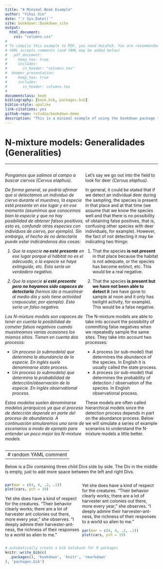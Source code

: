 ```yaml
--- 
title: "A Minimal Book Example"
author: "Yihui Xie"
date: "`r Sys.Date()`"
site: bookdown::bookdown_site
output: 
  html_document: 
    css: "columns.css"
#
# To compile this example to PDF, you need XeLaTeX. You are recommended to install TinyTeX (which includes XeLaTeX): <https://yihui.name/tinytex/>.
# YAML accepts comments (and YAML may be added below)
#   pdf_document: 
#     keep_tex: true
#     includes:
#       in_header: "columns.tex"
#  beamer_presentation: 
#     keep_tex: true
#     includes:
#       in_header: columns.tex
#
documentclass: book
bibliography: [book.bib, packages.bib]
biblio-style: apalike
link-citations: yes
github-repo: rstudio/bookdown-demo
description: "This is a minimal example of using the bookdown package to write a book. The output format for this example is bookdown::gitbook."
---
```


# N-mixture models: Generalidades (Generalities)


---

:::: {style="display: flex;"}

::: {.source-col data-latex="{0.45\textwidth}" style="font-style: italic;"}

Pongamos que salimos al campo a buscar ciervos *(Cervus elaphus)*.

De forma general, se podría afirmar que si detectamos un individuo de ciervo durante el muestreo, la especie está presente en ese lugar y en ese momento (asumimos que conocemos bien la especie y que no hay posibilidad de obtener falsos positivos, esto es, confundir otras especies con individuos de ciervo, por ejemplo). Sin embargo, el hecho de no detectarla puede estar indicándonos dos cosas:

1. Que la especie **no esté presente** en ese lugar porque el hábitat no es el adecuado, o la especie se haya extinguido, etc. Esto sería un verdadero negativo.

2. Que la especie **si esté presente pero no hayamos sido capaces de detectarla** (hemos ido a muestrear al medio día y solo tiene actividad crepuscular, por ejemplo). Esto sería un falso negativo.

Los N-mixture models son capaces de tener en cuenta la posibilidad de cometer falsos negativos cuando muestreamos varias ocasiones los mismos sitios. Tienen en cuenta dos procesos:

- Un proceso (o submodelo) que determina la abundancia de la especie. En inglés suele denominarse state process.
- Un proceso (o submodelo) que determina la probabilidad de detección/observación de la especie. En inglés observational process.

Estos modelos suelen denominarse modelos jerárquicos ya que el proceso de detección depende en parte del proceso de abundancia. A continuación simularemos una serie de escenarios a modo de ejemplo para entender un poco mejor los N-mixture models.
:::

::: {.col data-latex="{0.05\textwidth}"}
\ 
<!-- an empty Div (with a white space), serving as
a column separator -->
:::

::: {.col data-latex="{0.45\textwidth}"}

Let's say we go out into the field to look for deer *(Cervus elaphus)*.

In general, it could be stated that if we detect an individual deer during the sampling, the species is present in that place and at that time (we assume that we know the species well and that there is no possibility of obtaining false positives, that is, confusing other species with deer individuals, for example). However, the fact of not detecting it may be indicating two things:

1. That the species **is not present** in that place because the habitat is not adequate, or the species has become extinct, etc. This would be a real negative.

2. That the species **is present but we have not been able to detect it** (we have gone to sample at noon and it only has twilight activity, for example). This would be a false negative.

The N-mixture models are able to take into account the possibility of committing false negatives when we repeatedly sample the same sites. They take into account two processes:

- A process (or sub-model) that determines the abundance of the species. In English it is usually called the state process.
- A process (or sub-model) that determines the probability of detection / observation of the species. In English observational process.

These models are often called hierarchical models since the detection process depends in part on the abundance process. Below we will simulate a series of example scenarios to understand the N-mixture models a little better.

:::
::::

---
# random YAML comment
---


Below is a Div containing three child Divs side by side. The Div
in the middle is empty, just to add more space between the left
and right Divs.

:::: {style="display: flex;"}

::: {.col data-latex="{0.45\textwidth}"}

```r
par(mar = c(4, 4, .2, .1))
plot(cars, pch = 19)
```

Yet she does have a kind of respect for the creatures. “Their behavior clearly works; there are a lot of harvester ant colonies out there, more every year,” she observes. “I deeply admire their harvester-ant-ness, the richness of their responses to a world so alien to me.”

:::

::: {.col data-latex="{0.05\textwidth}"}
\ 
<!-- an empty Div (with a white space), serving as
a column separator -->
:::

::: {.col data-latex="{0.45\textwidth}"}


Yet she does have a kind of respect for the creatures. “Their behavior clearly works; there are a lot of harvester ant colonies out there, more every year,” she observes. “I deeply admire their harvester-ant-ness, the richness of their responses to a world so alien to me.”


```r
par(mar = c(4, 4, .2, .1))
plot(cars, pch = 19)
```

:::
::::


```r
# automatically create a bib database for R packages
knitr::write_bib(c(
  .packages(), 'bookdown', 'knitr', 'rmarkdown'
), 'packages.bib')
```
